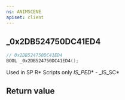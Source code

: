 ```yaml
---
ns: ANIMSCENE
apiset: client
---
```

## _0x2DB524750DC41ED4

```c
// 0x2DB524750DC41ED4
BOOL _0x2DB524750DC41ED4();
```

Used in SP R* Scripts only
_IS_PED_* - _IS_SC*


## Return value